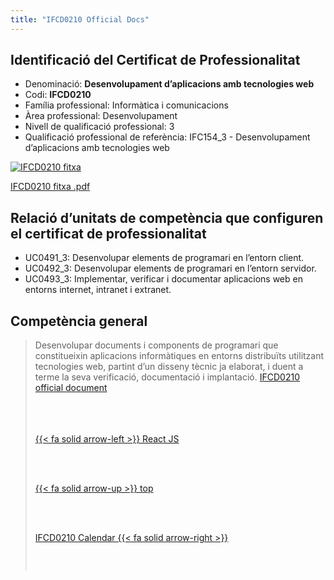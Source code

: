 ```yaml
---
title: "IFCD0210 Official Docs"
---
```


## Identificació del Certificat de Professionalitat
- Denominació: **Desenvolupament d'aplicacions amb tecnologies web**
- Codi: **IFCD0210**
- Família professional: Informàtica i comunicacions
- Àrea professional: Desenvolupament
- Nivell de qualificació professional: 3
- Qualificació professional de referència: IFC154_3 - Desenvolupament d'aplicacions amb tecnologies web


[![IFCD0210 fitxa](/images/ifcd0210/ifcd0210_ftixa.png)](/ifcd0210/IFCD0210_ficha.pdf){#ifcd0210-fitxa}

[IFCD0210 fitxa .pdf](/ifcd0210/IFCD0210_ficha.pdf)

## Relació d'unitats de competència que configuren el certificat de professionalitat
- UC0491_3: Desenvolupar elements de programari en l'entorn client.
- UC0492_3: Desenvolupar elements de programari en l'entorn servidor.
- UC0493_3: Implementar, verificar i documentar aplicacions web en entorns internet,
intranet i extranet.

## Competència general
> Desenvolupar documents i components de programari que constitueixin aplicacions informàtiques en entorns distribuïts utilitzant tecnologies web, partint d'un disseny tècnic ja elaborat, i duent a terme la seva verificació, documentació i implantació. [IFCD0210 official document](https://serveiocupacio.gencat.cat/web/.content/20_millorar-el-perfil/programes-formatius/ca/IFCD0210-cat.pdf)<!--- navLinks -->
<br><br>
<div class=row>
<br>
<div class='column left previous'>
<br>
[{{< fa solid arrow-left >}} React JS](/reactjs/resources.qmd)
<br>
</div>
<br>
<div class='column center'>
<br>
[{{< fa solid arrow-up >}} top](#top)
<br>
</div>
<br>
<div class='column right next'>
<br>
[IFCD0210 Calendar  {{< fa solid arrow-right >}}](/ifcd0210/ifcd0210calendar.qmd)
<br>
</div>
<br>
</div>
